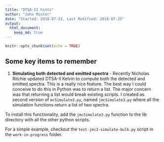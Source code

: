 ```yaml
---
title: "DTSA-II hints"
author: "John Minter"
date: "Started: 2018-07-23, Last Modified: 2018-07-25"
output:
  html_document:
    keep_md: true
---
```


```r
knitr::opts_chunk$set(echo = TRUE)
```

## Some key items to remember

1. **Simulating both detected and emitted spectra** - Recently Nicholas
Ritchie updated DTSA-II Kelvin to compute both the detected and emitted
spectra. This is a really nice feature. The best way I could conceive
to do this in Python was to return a list. The major concern was that
returning a list would break existing scripts. I created as second
version of `mcSimulate3.py`, named `jmcSimulate3.py` where all the
simulation functions return a list of two spectra.

To install this functionality, add the `jmcSimulate3.py` function to
the lib directory with all the other python scripts.

For a simple example, checkout the `test-jmc3-simulate-bulk.py` script
in the `work-in-progress` folder. 

